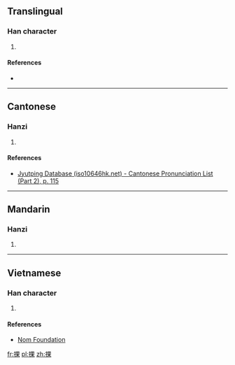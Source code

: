 ==Translingual==

===Han character===
{{Han char|rn=64|rad=手|as=08|sn=11|four=56094|canj=QWD,XQWD|ids=⿰扌果}}

# {{defn|Han|sort=手08}}

====References====
* {{Han ref|kx=0435.140|dkj=12206|dj=0784.310|hdz=31896.060|uh=6370|ud=25456|bh=D5A6|bd=54694}}

----

==Cantonese==

===Hanzi===
{{yue-hanzi|jyut=[[wo2]]|y=wo2}}

# {{defn|lang=yue|sort=手08}}

====References====
* [http://www.iso10646hk.net/jp/document/download.jsp Jyutping Database (iso10646hk.net) - Cantonese Pronunciation List (Part 2), p. 115]

----

==Mandarin==

===Hanzi===
{{cmn-hanzi|pin=[[wǒ]] ([[wo3]]), [[quán]] ([[quan2]])|wg=wo<sup>3</sup>, ch'üan<sup>2</sup>}}

# {{defn|lang=cmn|sort=手08}}

----

==Vietnamese==

===Han character===
{{vi-hantu|quờ|rs=手08}}

# {{defn|lang=vi|sort=手08}}

====References====
* [http://nomfoundation.org/common/nom_details.php?codepoint=6370 Nom Foundation]

[[fr:捰]]
[[pl:捰]]
[[zh:捰]]